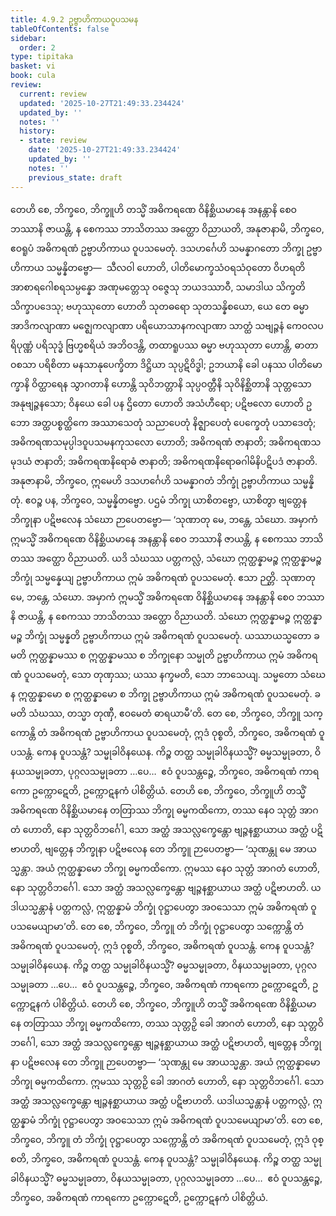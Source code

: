 ```yaml
---
title: 4.9.2 ဥဗ္ဗာဟိကာယဝူပသမန
tableOfContents: false
sidebar:
  order: 2
type: tipitaka
basket: vi
book: cula
review:
  current: review
  updated: '2025-10-27T21:49:33.234424'
  updated_by: ''
  notes: ''
  history:
  - state: review
    date: '2025-10-27T21:49:33.234424'
    updated_by: ''
    notes: ''
    previous_state: draft
---
```



<ReviewStatus review={frontmatter.review} showDetails={true} />

<HypothesisAnnotation frontmatter={frontmatter} />

<DynamicBreadcrumb />

<Division number="231" book="cula" e="ch" v="4" p="223">

<Paragraph number="944" book="cula">
တေဟိ စေ, ဘိက္ခဝေ, ဘိက္ခူဟိ တသ္မိံ အဓိကရဏေ ဝိနိစ္ဆိယမာနေ အနန္တာနိ စေဝ ဘဿာနိ ဇာယန္တိ, န စေကဿ ဘာသိတဿ အတ္ထော ဝိညာယတိ, အနုဇာနာမိ, ဘိက္ခဝေ, ဧဝရူပံ အဓိကရဏံ ဥဗ္ဗာဟိကာယ ဝူပသမေတုံ. ဒသဟင်္ဂေဟိ သမန္နာဂတော ဘိက္ခု ဥဗ္ဗာဟိကာယ သမ္မန္နိတဗ္ဗော—  သီလဝါ ဟောတိ, ပါတိမောက္ခသံဝရသံဝုတော ဝိဟရတိ အာစာရဂေါစရသမ္ပန္နော အဏုမတ္တေသု ဝဇ္ဇေသု ဘယဒဿာဝီ, သမာဒါယ သိက္ခတိ သိက္ခာပဒေသု; ဗဟုဿုတော ဟောတိ သုတဓရော သုတသန္နိစယော, ယေ တေ ဓမ္မာ အာဒိကလျာဏာ မဇ္ဈေကလျာဏာ ပရိယောသာနကလျာဏာ သာတ္ထံ သဗျဉ္ဇနံ ကေဝလပရိပုဏ္ဏံ ပရိသုဒ္ဓံ ဗြဟ္မစရိယံ အဘိဝဒန္တိ, တထာရူပဿ ဓမ္မာ ဗဟုဿုတာ ဟောန္တိ, ဓာတာ ဝစသာ ပရိစိတာ မနသာနုပေက္ခိတာ ဒိဋ္ဌိယာ သုပ္ပဋိဝိဒ္ဓါ; ဥဘယာနိ ခေါ ပနဿ ပါတိမောက္ခာနိ ဝိတ္ထာရေန သွာဂတာနိ ဟောန္တိ သုဝိဘတ္တာနိ သုပ္ပဝတ္တီနိ သုဝိနိစ္ဆိတာနိ သုတ္တသော အနုဗျဉ္ဇနသော; ဝိနယေ ခေါ ပန ဌိတော ဟောတိ အသံဟီရော; ပဋိဗလော ဟောတိ ဥဘော အတ္ထပစ္စတ္ထိကေ အဿာသေတုံ သညာပေတုံ နိဇ္ဈာပေတုံ ပေက္ခေတုံ ပသာဒေတုံ; အဓိကရဏသမုပ္ပါဒဝူပသမနကုသလော ဟောတိ; အဓိကရဏံ ဇာနာတိ; အဓိကရဏသမုဒယံ ဇာနာတိ; အဓိကရဏနိရောဓံ ဇာနာတိ; အဓိကရဏနိရောဓဂါမိနိပဋိပဒံ ဇာနာတိ. အနုဇာနာမိ, ဘိက္ခဝေ, ဣမေဟိ ဒသဟင်္ဂေဟိ သမန္နာဂတံ ဘိက္ခုံ ဥဗ္ဗာဟိကာယ သမ္မန္နိတုံ. ဧဝဉ္စ ပန, ဘိက္ခဝေ, သမ္မန္နိတဗ္ဗော. ပဌမံ ဘိက္ခု ယာစိတဗ္ဗော, ယာစိတွာ ဗျတ္တေန ဘိက္ခုနာ ပဋိဗလေန သံဃော ဉာပေတဗ္ဗော—
</Paragraph>

</Division>
<Division number="232" book="cula" e="ch" v="4" p="224">

<Paragraph number="945" book="cula">
‘သုဏာတု မေ, ဘန္တေ, သံဃော. အမှာကံ ဣမသ္မိံ အဓိကရဏေ ဝိနိစ္ဆိယမာနေ အနန္တာနိ စေဝ ဘဿာနိ ဇာယန္တိ, န စေကဿ ဘာသိတဿ အတ္ထော ဝိညာယတိ. ယဒိ သံဃဿ ပတ္တကလ္လံ, သံဃော ဣတ္ထန္နာမဉ္စ ဣတ္ထန္နာမဉ္စ ဘိက္ခုံ သမ္မန္နေယျ ဥဗ္ဗာဟိကာယ ဣမံ အဓိကရဏံ ဝူပသမေတုံ. ဧသာ ဉတ္တိ.
</Paragraph>

<Paragraph number="946" book="cula">
သုဏာတု မေ, ဘန္တေ, သံဃော. အမှာကံ ဣမသ္မိံ အဓိကရဏေ ဝိနိစ္ဆိယမာနေ အနန္တာနိ စေဝ ဘဿာနိ ဇာယန္တိ, န စေကဿ ဘာသိတဿ အတ္ထော ဝိညာယတိ. သံဃော ဣတ္ထန္နာမဉ္စ ဣတ္ထန္နာမဉ္စ ဘိက္ခုံ သမ္မန္နတိ ဥဗ္ဗာဟိကာယ ဣမံ အဓိကရဏံ ဝူပသမေတုံ. ယဿာယသ္မတော ခမတိ ဣတ္ထန္နာမဿ စ ဣတ္ထန္နာမဿ စ ဘိက္ခုနော သမ္မုတိ ဥဗ္ဗာဟိကာယ ဣမံ အဓိကရဏံ ဝူပသမေတုံ, သော တုဏှဿ; ယဿ နက္ခမတိ, သော ဘာသေယျ.
</Paragraph>

<Paragraph number="947" book="cula">
သမ္မတော သံဃေန ဣတ္ထန္နာမော စ ဣတ္ထန္နာမော စ ဘိက္ခု ဥဗ္ဗာဟိကာယ ဣမံ အဓိကရဏံ ဝူပသမေတုံ. ခမတိ သံဃဿ, တသ္မာ တုဏှီ, ဧဝမေတံ ဓာရယာမီ’တိ.
</Paragraph>

<Paragraph number="948" book="cula">
တေ စေ, ဘိက္ခဝေ, ဘိက္ခူ သက္ကောန္တိ တံ အဓိကရဏံ ဥဗ္ဗာဟိကာယ ဝူပသမေတုံ, ဣဒံ ဝုစ္စတိ, ဘိက္ခဝေ, အဓိကရဏံ ဝူပသန္တံ. ကေန ဝူပသန္တံ? သမ္မုခါဝိနယေန. ကိဉ္စ တတ္ထ သမ္မုခါဝိနယသ္မိံ? ဓမ္မသမ္မုခတာ, ဝိနယသမ္မုခတာ, ပုဂ္ဂလသမ္မုခတာ …ပေ…  ဧဝံ ဝူပသန္တဉ္စေ, ဘိက္ခဝေ, အဓိကရဏံ ကာရကော ဥက္ကောဋေတိ, ဥက္ကောဋနကံ ပါစိတ္တိယံ.
</Paragraph>

</Division>
<Division number="233" book="cula" e="ch" v="4" p="224">

<Paragraph number="949" book="cula">
တေဟိ စေ, ဘိက္ခဝေ, ဘိက္ခူဟိ တသ္မိံ အဓိကရဏေ ဝိနိစ္ဆိယမာနေ တတြာဿ ဘိက္ခု ဓမ္မကထိကော, တဿ နေဝ သုတ္တံ အာဂတံ ဟောတိ, နော သုတ္တဝိဘင်္ဂေါ, သော အတ္ထံ အသလ္လက္ခေန္တော ဗျဉ္ဇနစ္ဆာယာယ အတ္ထံ ပဋိဗာဟတိ, ဗျတ္တေန ဘိက္ခုနာ ပဋိဗလေန တေ ဘိက္ခူ ဉာပေတဗ္ဗာ—
</Paragraph>

<Paragraph number="950" book="cula">
‘သုဏန္တု မေ အာယသ္မန္တာ. အယံ ဣတ္ထန္နာမော ဘိက္ခု ဓမ္မကထိကော. ဣမဿ နေဝ သုတ္တံ အာဂတံ ဟောတိ, နော သုတ္တဝိဘင်္ဂေါ. သော အတ္ထံ အသလ္လက္ခေန္တော ဗျဉ္ဇနစ္ဆာယာယ အတ္ထံ ပဋိဗာဟတိ. ယဒါယသ္မန္တာနံ ပတ္တကလ္လံ, ဣတ္ထန္နာမံ ဘိက္ခုံ ဝုဋ္ဌာပေတွာ အဝသေသာ ဣမံ အဓိကရဏံ ဝူပသမေယျာမာ’တိ.
</Paragraph>

<Paragraph number="951" book="cula">
တေ စေ, ဘိက္ခဝေ, ဘိက္ခူ တံ ဘိက္ခုံ ဝုဋ္ဌာပေတွာ သက္ကောန္တိ တံ အဓိကရဏံ ဝူပသမေတုံ, ဣဒံ ဝုစ္စတိ, ဘိက္ခဝေ, အဓိကရဏံ ဝူပသန္တံ. ကေန ဝူပသန္တံ? သမ္မုခါဝိနယေန. ကိဉ္စ တတ္ထ သမ္မုခါဝိနယသ္မိံ? ဓမ္မသမ္မုခတာ, ဝိနယသမ္မုခတာ, ပုဂ္ဂလသမ္မုခတာ …ပေ…  ဧဝံ ဝူပသန္တဉ္စေ, ဘိက္ခဝေ, အဓိကရဏံ ကာရကော ဥက္ကောဋေတိ, ဥက္ကောဋနကံ ပါစိတ္တိယံ.
</Paragraph>

<Paragraph number="952" book="cula">
တေဟိ စေ, ဘိက္ခဝေ, ဘိက္ခူဟိ တသ္မိံ အဓိကရဏေ ဝိနိစ္ဆိယမာနေ တတြာဿ ဘိက္ခု ဓမ္မကထိကော, တဿ သုတ္တဉှိ ခေါ အာဂတံ ဟောတိ, နော သုတ္တဝိဘင်္ဂေါ, သော အတ္ထံ အသလ္လက္ခေန္တော ဗျဉ္ဇနစ္ဆာယာယ အတ္ထံ ပဋိဗာဟတိ, ဗျတ္တေန ဘိက္ခုနာ ပဋိဗလေန တေ ဘိက္ခူ ဉာပေတဗ္ဗာ—
</Paragraph>

<Paragraph number="953" book="cula">
‘သုဏန္တု မေ အာယသ္မန္တာ. အယံ ဣတ္ထန္နာမော ဘိက္ခု ဓမ္မကထိကော. ဣမဿ သုတ္တဉှိ ခေါ အာဂတံ ဟောတိ, နော သုတ္တဝိဘင်္ဂေါ. သော အတ္ထံ အသလ္လက္ခေန္တော ဗျဉ္ဇနစ္ဆာယာယ အတ္ထံ ပဋိဗာဟတိ. ယဒါယသ္မန္တာနံ ပတ္တကလ္လံ, ဣတ္ထန္နာမံ ဘိက္ခုံ ဝုဋ္ဌာပေတွာ အဝသေသာ ဣမံ အဓိကရဏံ ဝူပသမေယျာမာ’တိ.
</Paragraph>

<Paragraph number="954" book="cula">
တေ စေ, ဘိက္ခဝေ, ဘိက္ခူ တံ ဘိက္ခုံ ဝုဋ္ဌာပေတွာ သက္ကောန္တိ တံ အဓိကရဏံ ဝူပသမေတုံ, ဣဒံ ဝုစ္စတိ, ဘိက္ခဝေ, အဓိကရဏံ ဝူပသန္တံ. ကေန ဝူပသန္တံ? သမ္မုခါဝိနယေန. ကိဉ္စ တတ္ထ သမ္မုခါဝိနယသ္မိံ? ဓမ္မသမ္မုခတာ, ဝိနယသမ္မုခတာ, ပုဂ္ဂလသမ္မုခတာ …ပေ…  ဧဝံ ဝူပသန္တဉ္စေ, ဘိက္ခဝေ, အဓိကရဏံ ကာရကော ဥက္ကောဋေတိ, ဥက္ကောဋနကံ ပါစိတ္တိယံ.
</Paragraph>
</Division>